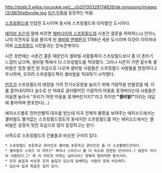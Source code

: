 http://static3.wikia.nocookie.net/__cb20130328174826/de.simpsons/images/3/38/Shelbyville.jpg
[[심슨가족]]에 등장하는 마을.

[[스프링필드(심슨)|스프링필드]]에 인접한 도시이며 동시에 스프링필드와 라이벌인 도시이다.

[[에이브 심슨]]의 말에 따르면 [[제버다이어 스프링필드]]와 사촌간 결혼을 허락하느냐 안하느냐의 의견차로 등을 돌리게 된 [[셸비빌 맨해튼]]이 1796년 세운 도시이며 이것이 이어져내려와 [[스프링필드(심슨)|스프링필드]] 시민들과는 앙숙관계이다.

시즌 초반에는 사촌간 결혼 때문인지 셸비빌 사람들쪽이 스프링필드보다 좀 더 촌뜨기 느낌이 났으며, 셀비빌 쪽에서 더 스프링필드를 적대했다. 그러나 시즌이 가면 갈수록 셸비빌은 엄청 발전 된 모습으로 나오며 셸비빌 사람들은 스프링필드 사람들을 멍청하다고 무시하며, 오히려 스프링필드쪽이 셸비빌을 적대하기 시작했다.

[[번즈]]가 스프링필드의 태양을 가려 전기소모량을 늘리기 위해 가림막을 만들었을 때, 이를 끌어내리려다 실수로 산 아래로 굴러떨어진 가림막이 마을을 뭉개버리는데 사람들은 처음엔 놀라서 "우리가 어떤 마을을 뭉개버린거지?"라고 하지만 '''"셸비빌!"'''이라는 대답에 좋아하며 환호한다(...)

에피소드별로 천차만별의 대우를 받는데 미국 전체의 불황을 보여주는 에피소드에서는 셸비빌도 별거없는 스프링필드정도의 동네지만 스프링필드를 까는 에피소드에서는 셸비빌은 굉장히 멋진 모습으로 많이 등장하고는 한다.

사족으로 스프링필드의 건물들과 비슷한 구석이 있다.

 * 스프링필드 초등학교 관리인과 셸비빌 초등학교 관리인은 둘 다 스코틀랜드인이다.
 * 셸비빌의 스피드 이 마트[* 퀵이나 스피드나 둘 다 속도와 관련된 단어이다.] 점원이 아시아 사람이다.[* 퀵 이 마트의 아푸는 남아시아] 정확히 말하자면 동아시아.
 * 모의 술집과 비슷한 조의 술집이 있는데 담배피는 사람이 모와 비슷하다.
 * 심슨네 집과 똑같은 집이 있다.
